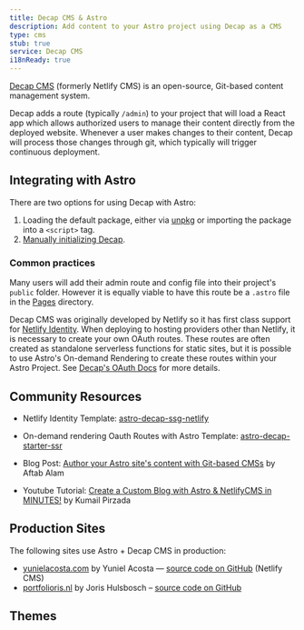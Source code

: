 ```yaml
---
title: Decap CMS & Astro
description: Add content to your Astro project using Decap as a CMS
type: cms
stub: true
service: Decap CMS
i18nReady: true
---
```


[Decap CMS](https://www.decapcms.org/) (formerly Netlify CMS) is an open-source, Git-based content management system.

Decap adds a route (typically `/admin`) to your project that will load a React app which allows authorized users to manage their content directly from the deployed website. Whenever a user makes changes to their content, Decap will process those changes through git, which typically will trigger continuous deployment.

## Integrating with Astro

There are two options for using Decap with Astro:

1. Loading the default package, either via [unpkg](https://www.unpkg.com) or importing the package into a `<script>` tag.
2. [Manually initializing Decap](https://decapcms.org/docs/manual-initialization/).

### Common practices

Many users will add their admin route and config file into their project's `public` folder. However it is equally viable to have this route be a `.astro` file in the [Pages](/en/basics/astro-pages/) directory.

Decap CMS was originally developed by Netlify so it has first class support for [Netlify Identity](https://docs.netlify.com/security/secure-access-to-sites/identity/). When deploying to hosting providers other than Netlify, it is necessary to create your own OAuth routes. These routes are often created as standalone serverless functions for static sites, but it is possible to use Astro's On-demand Rendering to create these routes within your Astro Project.  See [Decap's OAuth Docs](https://decapcms.org/docs/external-oauth-clients/) for more details.

## Community Resources 

- Netlify Identity Template: [astro-decap-ssg-netlify](https://github.com/OliverSpeir/astro-decap-ssg-netlify-identity)

- On-demand rendering Oauth Routes with Astro Template: [astro-decap-starter-ssr](https://github.com/OliverSpeir/astro-decap-starter-ssr)

- Blog Post: [Author your Astro site's content with Git-based CMSs](https://aalam.vercel.app/blog/astro-and-git-cms-netlify) by Aftab Alam 

- Youtube Tutorial: [Create a Custom Blog with Astro & NetlifyCMS in MINUTES!](https://www.youtube.com/watch?v=3yip2wSRX_4) by Kumail Pirzada

## Production Sites

The following sites use Astro + Decap CMS in production:

- [yunielacosta.com](https://www.yunielacosta.com/) by Yuniel Acosta — [source code on GitHub](https://github.com/yacosta738/yacosta738.github.io) (Netlify CMS)
- [portfolioris.nl](https://www.portfolioris.nl/) by Joris Hulsbosch – [source code on GitHub](https://github.com/portfolioris/portfolioris.nl)

## Themes

<Grid >
  <Card title="Astros" href="https://astro.build/themes/details/astros" thumbnail="astros.png"/>
  <Card title="Enhanced Astro Starter" href="https://astro.build/themes/details/enhanced-astro-starter" thumbnail="enhanced-astro-starter.png"/>
  <Card title="Astro Decap CMS Starter" href="https://astro.build/themes/details/astro-decap-cms-starter" thumbnail="astro-decap-starter.png"/>
</Grid>
